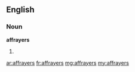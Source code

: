 ==English==

===Noun===
'''affrayers'''
# {{plural of|affrayer}}

[[ar:affrayers]]
[[fr:affrayers]]
[[mg:affrayers]]
[[my:affrayers]]